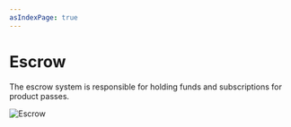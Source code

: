 ```yaml
---
asIndexPage: true
---
```



# Escrow

The escrow system is responsible for holding funds and subscriptions for product passes.

![Escrow](/assets/ProductMintSystem_escrow.png)

<Cards>
    <Cards.Card
        title="Payment Escrow"
        href="/system-architecture/escrow/payment"
    />
    <Cards.Card
        title="Subscription Escrow"
        href="/system-architecture/escrow/subscription"
    />
</Cards>